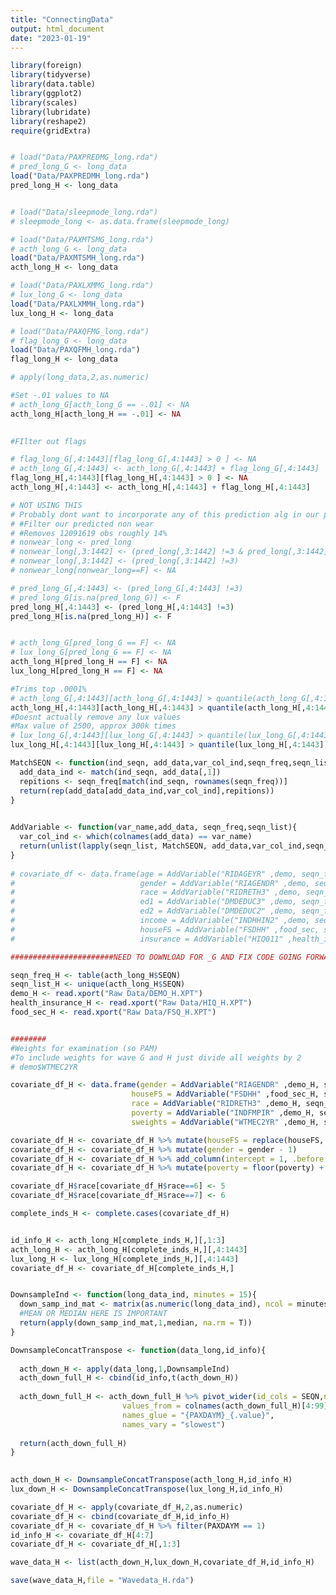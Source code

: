 ```yaml
---
title: "ConnectingData"
output: html_document
date: "2023-01-19"
---
```


```r
library(foreign)
library(tidyverse)
library(data.table)
library(ggplot2)
library(scales)
library(lubridate)
library(reshape2)
require(gridExtra)


# load("Data/PAXPREDMG_long.rda")
# pred_long_G <- long_data
load("Data/PAXPREDMH_long.rda")
pred_long_H <- long_data


# load("Data/sleepmode_long.rda")
# sleepmode_long <- as.data.frame(sleepmode_long)

# load("Data/PAXMTSMG_long.rda")
# acth_long_G <- long_data
load("Data/PAXMTSMH_long.rda")
acth_long_H <- long_data

# load("Data/PAXLXMMG_long.rda")
# lux_long_G <- long_data
load("Data/PAXLXMMH_long.rda")
lux_long_H <- long_data

# load("Data/PAXQFMG_long.rda")
# flag_long_G <- long_data
load("Data/PAXQFMH_long.rda")
flag_long_H <- long_data

# apply(long_data,2,as.numeric)

#Set -.01 values to NA
# acth_long_G[acth_long_G == -.01] <- NA
acth_long_H[acth_long_H == -.01] <- NA
 

#FIlter out flags

# flag_long_G[,4:1443][flag_long_G[,4:1443] > 0 ] <- NA
# acth_long_G[,4:1443] <- acth_long_G[,4:1443] + flag_long_G[,4:1443]
flag_long_H[,4:1443][flag_long_H[,4:1443] > 0 ] <- NA
acth_long_H[,4:1443] <- acth_long_H[,4:1443] + flag_long_H[,4:1443]

# NOT USING THIS
# Probably dont want to incorporate any of this prediction alg in our pred alg
# #Filter our predicted non wear
# #Removes 12091619 obs roughly 14% 
# nonwear_long <- pred_long
# nonwear_long[,3:1442] <- (pred_long[,3:1442] !=3 & pred_long[,3:1442] !=4)
# nonwear_long[,3:1442] <- (pred_long[,3:1442] !=3)
# nonwear_long[nonwear_long==F] <- NA

# pred_long_G[,4:1443] <- (pred_long_G[,4:1443] !=3)
# pred_long_G[is.na(pred_long_G)] <- F
pred_long_H[,4:1443] <- (pred_long_H[,4:1443] !=3)
pred_long_H[is.na(pred_long_H)] <- F


# acth_long_G[pred_long_G == F] <- NA
# lux_long_G[pred_long_G == F] <- NA
acth_long_H[pred_long_H == F] <- NA
lux_long_H[pred_long_H == F] <- NA

#Trims top .0001%
# acth_long_G[,4:1443][acth_long_G[,4:1443] > quantile(acth_long_G[,4:1443], probs = .9999,na.rm = T)] <- NA
acth_long_H[,4:1443][acth_long_H[,4:1443] > quantile(acth_long_H[,4:1443], probs = .9999,na.rm = T)] <- NA
#Doesnt actually remove any lux values
#Max value of 2500, approx 300k times
# lux_long_G[,4:1443][lux_long_G[,4:1443] > quantile(lux_long_G[,4:1443], probs = .9999,na.rm = T)] <- NA
lux_long_H[,4:1443][lux_long_H[,4:1443] > quantile(lux_long_H[,4:1443], probs = .9999,na.rm = T)] <- NA
```

```r
MatchSEQN <- function(ind_seqn, add_data,var_col_ind,seqn_freq,seqn_list){
  add_data_ind <- match(ind_seqn, add_data[,1])
  repitions <- seqn_freq[match(ind_seqn, rownames(seqn_freq))]
  return(rep(add_data[add_data_ind,var_col_ind],repitions))
}
  

AddVariable <- function(var_name,add_data, seqn_freq,seqn_list){
  var_col_ind <- which(colnames(add_data) == var_name)
  return(unlist(lapply(seqn_list, MatchSEQN, add_data,var_col_ind,seqn_freq,seqn_list)))
}
 
# covariate_df <- data.frame(age = AddVariable("RIDAGEYR" ,demo, seqn_freq, seqn_list),
#                            gender = AddVariable("RIAGENDR" ,demo, seqn_freq, seqn_list),
#                            race = AddVariable("RIDRETH3" ,demo, seqn_freq, seqn_list),
#                            ed1 = AddVariable("DMDEDUC3" ,demo, seqn_freq, seqn_list),
#                            ed2 = AddVariable("DMDEDUC2" ,demo, seqn_freq, seqn_list),
#                            income = AddVariable("INDHHIN2" ,demo, seqn_freq, seqn_list),
#                            houseFS = AddVariable("FSDHH" ,food_sec, seqn_freq, seqn_list),
#                            insurance = AddVariable("HIQ011" ,health_insurance, seqn_freq, seqn_list))

#######################NEED TO DOWNLOAD FOR _G AND FIX CODE GOING FORWARD

seqn_freq_H <- table(acth_long_H$SEQN)
seqn_list_H <- unique(acth_long_H$SEQN)
demo_H <- read.xport("Raw Data/DEMO_H.XPT")
health_insurance_H <- read.xport("Raw Data/HIQ_H.XPT")
food_sec_H <- read.xport("Raw Data/FSQ_H.XPT")


########
#Weights for examination (so PAM)
#To include weights for wave G and H just divide all weights by 2
# demo$WTMEC2YR 

covariate_df_H <- data.frame(gender = AddVariable("RIAGENDR" ,demo_H, seqn_freq_H, seqn_list_H),
                           houseFS = AddVariable("FSDHH" ,food_sec_H, seqn_freq_H, seqn_list_H),
                           race = AddVariable("RIDRETH3" ,demo_H, seqn_freq_H, seqn_list_H),
                           poverty = AddVariable("INDFMPIR" ,demo_H, seqn_freq_H, seqn_list_H),
                           sweights = AddVariable("WTMEC2YR" ,demo_H, seqn_freq_H, seqn_list_H))

covariate_df_H <- covariate_df_H %>% mutate(houseFS = replace(houseFS, houseFS > 1, 2) - 1)
covariate_df_H <- covariate_df_H %>% mutate(gender = gender - 1)
covariate_df_H <- covariate_df_H %>% add_column(intercept = 1, .before = "gender")
covariate_df_H <- covariate_df_H %>% mutate(poverty = floor(poverty) + 1)

covariate_df_H$race[covariate_df_H$race==6] <- 5
covariate_df_H$race[covariate_df_H$race==7] <- 6

complete_inds_H <- complete.cases(covariate_df_H)


id_info_H <- acth_long_H[complete_inds_H,][,1:3]
acth_long_H <- acth_long_H[complete_inds_H,][,4:1443]
lux_long_H <- lux_long_H[complete_inds_H,][,4:1443]
covariate_df_H <- covariate_df_H[complete_inds_H,]


DownsampleInd <- function(long_data_ind, minutes = 15){
  down_samp_ind_mat <- matrix(as.numeric(long_data_ind), ncol = minutes, byrow = T)
  #MEAN OR MEDIAN HERE IS IMPORTANT
  return(apply(down_samp_ind_mat,1,median, na.rm = T))
}

DownsampleConcatTranspose <- function(data_long,id_info){
  
  acth_down_H <- apply(data_long,1,DownsampleInd)
  acth_down_full_H <- cbind(id_info,t(acth_down_H))
  
  acth_down_full_H <- acth_down_full_H %>% pivot_wider(id_cols = SEQN,names_from = PAXDAYM,
                         values_from = colnames(acth_down_full_H)[4:99],
                         names_glue = "{PAXDAYM}_{.value}",
                         names_vary = "slowest")
  
  return(acth_down_full_H)
}

  
acth_down_H <- DownsampleConcatTranspose(acth_long_H,id_info_H)
lux_down_H <- DownsampleConcatTranspose(lux_long_H,id_info_H)

covariate_df_H <- apply(covariate_df_H,2,as.numeric) 
covariate_df_H <- cbind(covariate_df_H,id_info_H)
covariate_df_H <- covariate_df_H %>% filter(PAXDAYM == 1)
id_info_H <- covariate_df_H[4:7]
covariate_df_H <- covariate_df_H[,1:3]

wave_data_H <- list(acth_down_H,lux_down_H,covariate_df_H,id_info_H)

save(wave_data_H,file = "Wavedata_H.rda")

```
